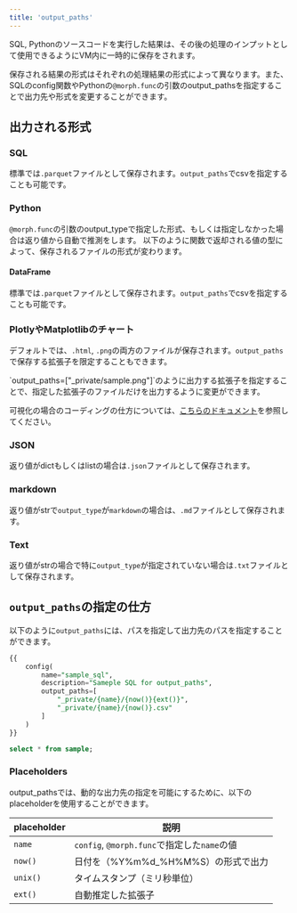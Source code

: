 ```yaml
---
title: 'output_paths'
---
```


SQL, Pythonのソースコードを実行した結果は、その後の処理のインプットとして使用できるようにVM内に一時的に保存をされます。

保存される結果の形式はそれぞれの処理結果の形式によって異なります。また、SQLのconfig関数やPythonの`@morph.func`の引数のoutput_pathsを指定することで出力先や形式を変更することができます。

## 出力される形式

### SQL

標準では`.parquet`ファイルとして保存されます。`output_paths`でcsvを指定することも可能です。

### Python

`@morph.func`の引数のoutput_typeで指定した形式、もしくは指定しなかった場合は返り値から自動で推測をします。
以下のように関数で返却される値の型によって、保存されるファイルの形式が変わります。

#### DataFrame

標準では`.parquet`ファイルとして保存されます。`output_paths`でcsvを指定することも可能です。

### PlotlyやMatplotlibのチャート

デフォルトでは、`.html`, `.png`の両方のファイルが保存されます。`output_paths`で保存する拡張子を限定することもできます。

<Tip>
`output_paths=["_private/sample.png"]`のように出力する拡張子を指定することで、指定した拡張子のファイルだけを出力するように変更ができます。
</Tip>

可視化の場合のコーディングの仕方については、[こちらのドキュメント](/sql-python/ja/python/quickstart-python)を参照してください。

### JSON

返り値がdictもしくはlistの場合は`.json`ファイルとして保存されます。

### markdown

返り値がstrで`output_type`が`markdown`の場合は、`.md`ファイルとして保存されます。

### Text

返り値がstrの場合で特に`output_type`が指定されていない場合は`.txt`ファイルとして保存されます。

## `output_paths`の指定の仕方

以下のように`output_paths`には、パスを指定して出力先のパスを指定することができます。

```sql
{{
    config(
        name="sample_sql",
        description="Sameple SQL for output_paths",
        output_paths=[
            "_private/{name}/{now()}{ext()}",
            "_private/{name}/{now()}.csv"
        ]
    )
}}

select * from sample;
```

### Placeholders

output_pathsでは、動的な出力先の指定を可能にするために、以下のplaceholderを使用することができます。

|placeholder|説明|
|---|---|
|`name`|`config`, `@morph.func`で指定した`name`の値|
|`now()`|日付を（%Y%m%d_%H%M%S）の形式で出力|
|`unix()`|タイムスタンプ（ミリ秒単位）|
|`ext()`|自動推定した拡張子|
